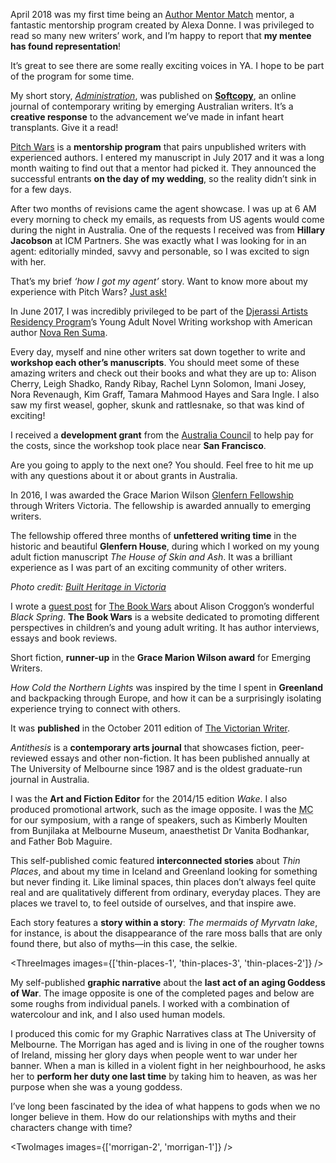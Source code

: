 
<Work title="Author Mentor Match">
  <Content isHalfHalf image="author-mentor-match">

April 2018 was my first time being an [Author Mentor Match](http://authormentormatch.com/) mentor, a fantastic mentorship program created by Alexa Donne. I was privileged to read so many new writers’ work, and I’m happy to report that **my mentee has found representation**!

It’s great to see there are some really exciting voices in YA. I hope to be part of the program for some time.

  </Content>
</Work>

<Work title="Short story">
  <Content>

My short story, [_Administration_](http://www.softcopy.org.au/2018/01/administration.html), was published on [**Softcopy**](http://www.softcopy.org.au/2018/01/administration.html), an online journal of contemporary writing by emerging Australian writers. It’s a **creative response** to the advancement we’ve made in infant heart transplants. Give it a read!

  </Content>
</Work>

<Work title="Pitch Wars">
  <Content isImageRight image="pitch-wars">

[Pitch Wars](https://pitchwars.org/) is a **mentorship program** that pairs unpublished writers with experienced authors. I entered my manuscript in July 2017 and it was a long month waiting to find out that a mentor had picked it. They announced the successful entrants **on the day of my wedding**, so the reality didn’t sink in for a few days.

After two months of revisions came the agent showcase. I was up at 6 AM every morning to check my emails, as requests from US agents would come during the night in Australia. One of the requests I received was from **Hillary Jacobson** at ICM Partners. She was exactly what I was looking for in an agent: editorially minded, savvy and personable, so I was excited to sign with her.

That’s my brief _‘how I got my agent’_ story. Want to know more about my experience with Pitch Wars? [Just ask!](https://cassandrafrances.typeform.com/to/lBY1UF)

  </Content>
</Work>

<Work title="Workshop with Nova Ren Suma">
  <Content isImageRight image="djerassi">

In June 2017, I was incredibly privileged to be part of the [Djerassi Artists Residency Program](http://djerassi.org/)’s Young Adult Novel Writing workshop with American author [Nova Ren Suma](https://novaren.com/).

Every day, myself and nine other writers sat down together to write and **workshop each other’s manuscripts**. You should meet some of these amazing writers and check out their books and what they are up to: Alison Cherry, Leigh Shadko, Randy Ribay, Rachel Lynn Solomon, Imani Josey, Nora Revenaugh, Kim Graff, Tamara Mahmood Hayes and
Sara Ingle. I also saw my first weasel, gopher, skunk and rattlesnake, so that was kind of exciting!

I received a **development grant** from the [Australia Council](http://www.australiacouncil.gov.au/) to help pay for the costs, since the workshop took place near **San Francisco**.

Are you going to apply to the next one? You should. Feel free to hit me up with any questions about it or about grants in Australia.

  </Content>
</Work>

<Work title="Glenfern fellowship">
  <Content image="glenfern">

In 2016, I was awarded the Grace Marion Wilson [Glenfern Fellowship](https://writersvictoria.org.au/support/fellowships/glenfern-fellowships) through Writers Victoria. The fellowship is awarded annually to emerging writers.

The fellowship offered three months of **unfettered writing time** in the historic and beautiful **Glenfern House**, during which I worked on my young adult fiction manuscript _The House of Skin and Ash_. It was a brilliant experience as I was part of an exciting community of other writers.

_Photo credit: [Built Heritage in Victoria](https://www.instagram.com/p/BFp89TeLGiR/)_

  </Content>
</Work>

<Work title="Guest post">
  <Content>

I wrote a [guest post](http://thebookwars.ca/2015/10/guest-post-by-cassandra-white-alison-croggons-black-spring-a-reimagining-of-wuthering-heights/) for  [The Book Wars](http://thebookwars.ca/) about Alison Croggon’s wonderful _Black Spring_. **The Book Wars** is a website dedicated to promoting different perspectives in children’s and young adult writing. It has author interviews, essays and book reviews.

  </Content>
</Work>

<Work title="How Cold the Northern Lights">
  <Content isHalfHalf isImageRight image="northern-lights">

Short fiction, **runner-up** in the **Grace Marion Wilson award** for Emerging Writers.

_How Cold the Northern Lights_ was inspired by the time I spent in **Greenland** and backpacking through Europe, and how it can be a surprisingly isolating experience trying to connect with others.

It was **published** in the October 2011 edition of [The Victorian Writer](https://writersvictoria.org.au/resources/the-victorian-writer).

  </Content>
</Work>

<Work title="anti-THESIS">
  <Content isHalfHalf image="anti-thesis">

_Antithesis_ is a **contemporary arts journal** that showcases fiction, peer-reviewed essays and other non-fiction. It has been published annually at The University of Melbourne since 1987 and is the oldest graduate-run journal in Australia.

 I was the **Art and Fiction Editor** for the 2014/15 edition _Wake_. I also produced promotional artwork, such as the image opposite. I was the <abbr title="Master of Ceremonies">MC</abbr> for our symposium, with a range of speakers, such as Kimberly Moulten from Bunjilaka at Melbourne Museum, anaesthetist Dr Vanita Bodhankar, and Father Bob Maguire.

  </Content>
</Work>

<Work title="Listening in Thin Places">
  <Content isHalfHalf isImageRight image="thin-places-4">

This self-published comic featured **interconnected stories** about _Thin Places_, and about my time in Iceland and Greenland looking for something but never finding it. Like liminal spaces, thin places don’t always feel quite real and are qualitatively different from ordinary, everyday places. They are places we travel to, to feel outside of ourselves, and that inspire awe.

Each story features a **story within a story**: _The mermaids of Myrvatn lake_, for instance, is about the disappearance of the rare moss balls that are only found there, but also of myths&mdash;in this case, the selkie.

  </Content>

  <ThreeImages images={['thin-places-1', 'thin-places-3', 'thin-places-2']} />
</Work>

<Work title="The Final Flight of the Morrigan">
  <Content image="morrigan-3">

My self-published **graphic narrative** about the **last act of an aging Goddess of War**. The image opposite is one of the completed pages and below are some roughs from individual panels. I worked with a combination of watercolour and ink, and I also used human models.

I produced this comic for my Graphic Narratives class at The University of Melbourne. The Morrigan has aged and is living in one of the rougher towns of Ireland, missing her glory days when people went to war under her banner. When a man is killed in a violent fight in her neighbourhood, he asks her to **perform her duty one last time** by taking him to heaven, as was her purpose when she was a young goddess.

I’ve long been fascinated by the idea of what happens to gods when we no longer believe in them. How do our relationships with myths and their characters change with time?

  </Content>

  <TwoImages images={['morrigan-2', 'morrigan-1']} />
</Work>
